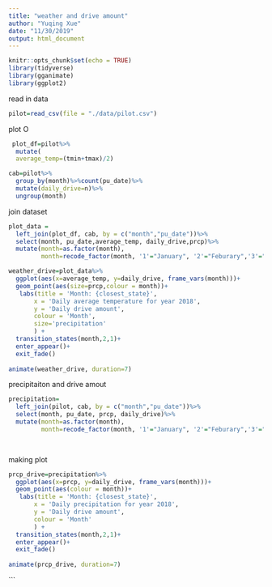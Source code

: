 ```yaml
---
title: "weather and drive amount"
author: "Yuqing Xue"
date: "11/30/2019"
output: html_document
---
```


```r
knitr::opts_chunk$set(echo = TRUE)
library(tidyverse)
library(gganimate)
library(ggplot2)
```

read in data
```r
pilot=read_csv(file = "./data/pilot.csv")
```
plot
O
```r
 plot_df=pilot%>%
  mutate(
  average_temp=(tmin+tmax)/2)

cab=pilot%>%
  group_by(month)%>%count(pu_date)%>%
  mutate(daily_drive=n)%>%
  ungroup(month)

```

join dataset
```r
plot_data = 
  left_join(plot_df, cab, by = c("month","pu_date"))%>%
  select(month, pu_date,average_temp, daily_drive,prcp)%>%
  mutate(month=as.factor(month),
         month=recode_factor(month, '1'="January", '2'="Feburary",'3'="March",'4'='April','5'='May','6'='June','7'='July','8'='August','9'='September','10'='October','11'='November','12'='December'))


```

```r
weather_drive=plot_data%>%
  ggplot(aes(x=average_temp, y=daily_drive, frame_vars(month)))+
  geom_point(aes(size=prcp,colour = month))+
   labs(title = 'Month: {closest_state}',
       x = 'Daily average temperature for year 2018', 
       y = 'Daily drive amount',
       colour = 'Month',
       size='precipitation'
       ) +
  transition_states(month,2,1)+
  enter_appear()+
  exit_fade()
   
animate(weather_drive, duration=7)
```

precipitaiton and drive amout 
```r
precipitation=
  left_join(pilot, cab, by = c("month","pu_date"))%>%
  select(month, pu_date, prcp, daily_drive)%>%
  mutate(month=as.factor(month),
         month=recode_factor(month, '1'="January", '2'="Feburary",'3'="March",'4'='April','5'='May','6'='June','7'='July','8'='August','9'='September','10'='October','11'='November','12'='December'))

  
```

making plot
```r
prcp_drive=precipitation%>%
  ggplot(aes(x=prcp, y=daily_drive, frame_vars(month)))+
  geom_point(aes(colour = month))+
   labs(title = 'Month: {closest_state}',
       x = 'Daily precipitation for year 2018', 
       y = 'Daily drive amount',
       colour = 'Month'
       ) +
  transition_states(month,2,1)+
  enter_appear()+
  exit_fade()
   
animate(prcp_drive, duration=7)
```
```

 
